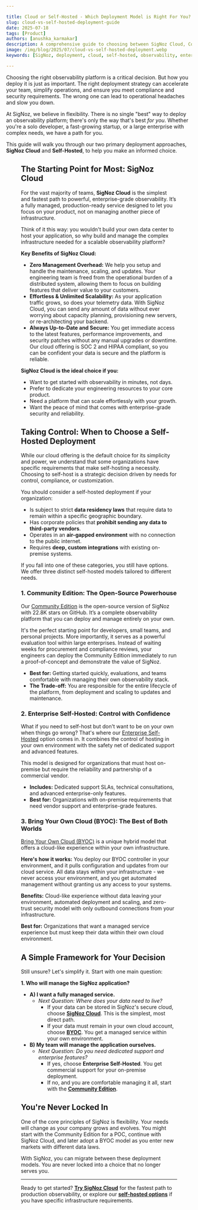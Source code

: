 ```yaml
---

title: Cloud or Self-Hosted - Which Deployment Model is Right For You?
slug: cloud-vs-self-hosted-deployment-guide
date: 2025-07-18
tags: [Product]
authors: [anushka_karmakar]
description: A comprehensive guide to choosing between SigNoz Cloud, Community Edition, Enterprise Self-Hosted, and BYOC models to find the right deployment option for your observability needs. 
image: /img/blog/2025/07/cloud-vs-self-hosted-deployment.webp
keywords: [SigNoz, deployment, cloud, self-hosted, observability, enterprise, community edition, BYOC, bring your own cloud, infrastructure, data residency, compliance, observability platform, monitoring]

---
```


Choosing the right observability platform is a critical decision. But how you deploy it is just as important. The right deployment strategy can accelerate your team, simplify operations, and ensure you meet compliance and security requirements. The wrong one can lead to operational headaches and slow you down.

At SigNoz, we believe in flexibility. There is no single "best" way to deploy an observability platform; there's only the way that's best *for you*. Whether you're a solo developer, a fast-growing startup, or a large enterprise with complex needs, we have a path for you.

This guide will walk you through our two primary deployment approaches, **SigNoz Cloud** and **Self-Hosted**, to help you make an informed choice.
<Figure src="/img/blog/2025/07/cloud-vs-self-hosted-deployment.webp" alt="How we made our queries 99.5% faster" />

## The Starting Point for Most: SigNoz Cloud

For the vast majority of teams, **SigNoz Cloud** is the simplest and fastest path to powerful, enterprise-grade observability. It’s a fully managed, production-ready service designed to let you focus on your product, not on managing another piece of infrastructure.

Think of it this way: you wouldn't build your own data center to host your application, so why build and manage the complex infrastructure needed for a scalable observability platform?

**Key Benefits of SigNoz Cloud:**

- **Zero Management Overhead:** We help you setup and handle the maintenance, scaling, and updates. Your engineering team is freed from the operational burden of a distributed system, allowing them to focus on building features that deliver value to your customers.
- **Effortless & Unlimited Scalability:** As your application traffic grows, so does your telemetry data. With SigNoz Cloud, you can send any amount of data without ever worrying about capacity planning, provisioning new servers, or re-architecting your backend.
- **Always Up-to-Date and Secure:** You get immediate access to the latest features, performance improvements, and security patches without any manual upgrades or downtime. Our cloud offering is SOC 2 and HIPAA compliant, so you can be confident your data is secure and the platform is reliable.

**SigNoz Cloud is the ideal choice if you:**

- Want to get started with observability in minutes, not days.
- Prefer to dedicate your engineering resources to your core product.
- Need a platform that can scale effortlessly with your growth.
- Want the peace of mind that comes with enterprise-grade security and reliability.

## Taking Control: When to Choose a Self-Hosted Deployment

While our cloud offering is the default choice for its simplicity and power, we understand that some organizations have specific requirements that make self-hosting a necessity. Choosing to self-host is a strategic decision driven by needs for control, compliance, or customization.

You should consider a self-hosted deployment if your organization:

- Is subject to strict **data residency laws** that require data to remain within a specific geographic boundary.
- Has corporate policies that **prohibit sending any data to third-party vendors**.
- Operates in an **air-gapped environment** with no connection to the public internet.
- Requires **deep, custom integrations** with existing on-premise systems.

If you fall into one of these categories, you still have options. We offer three distinct self-hosted models tailored to different needs.

### 1. Community Edition: The Open-Source Powerhouse

Our [Community Edition](https://signoz.io/docs/install/self-host/) is the open-source version of SigNoz with 22.8K stars on GitHub. It’s a complete observability platform that you can deploy and manage entirely on your own.

It's the perfect starting point for developers, small teams, and personal projects. More importantly, it serves as a powerful evaluation tool within large enterprises. Instead of waiting weeks for procurement and compliance reviews, your engineers can deploy the Community Edition immediately to run a proof-of-concept and demonstrate the value of SigNoz.

- **Best for:** Getting started quickly, evaluations, and teams comfortable with managing their own observability stack.
- **The Trade-off:** You are responsible for the entire lifecycle of the platform, from deployment and scaling to updates and maintenance.

### 2. Enterprise Self-Hosted: Control with Confidence

What if you need to self-host but don't want to be on your own when things go wrong? That's where our [Enterprise Self-Hosted](https://signoz.io/contact-us/) option comes in. It combines the control of hosting in your own environment with the safety net of dedicated support and advanced features.

This model is designed for organizations that must host on-premise but require the reliability and partnership of a commercial vendor.

- **Includes:** Dedicated support SLAs, technical consultations, and advanced enterprise-only features.
- **Best for:** Organizations with on-premise requirements that need vendor support and enterprise-grade features.

### 3. Bring Your Own Cloud (BYOC): The Best of Both Worlds

[Bring Your Own Cloud (BYOC)](https://signoz.io/contact-us/) is a unique hybrid model that offers a cloud-like experience within your own infrastructure.

**Here's how it works:** You deploy our BYOC controller in your environment, and it pulls configuration and updates from our cloud service. All data stays within your infrastructure - we never access your environment, and you get automated management without granting us any access to your systems.

**Benefits:** Cloud-like experience without data leaving your environment, automated deployment and scaling, and zero-trust security model with only outbound connections from your infrastructure.

**Best for:** Organizations that want a managed service experience but must keep their data within their own cloud environment.

## A Simple Framework for Your Decision

Still unsure? Let's simplify it. Start with one main question:

**1. Who will manage the SigNoz application?**

- **A) I want a fully managed service.**
    - *Next Question: Where does your data need to live?*
        - If your data can be stored in SigNoz's secure cloud, choose [**SigNoz Cloud**](https://signoz.io/teams/). This is the simplest, most direct path.
        - If your data must remain in your own cloud account, choose [**BYOC**](https://signoz.io/contact-us/). You get a managed service within your own environment.
- **B) My team will manage the application ourselves.**
    - *Next Question: Do you need dedicated support and enterprise features?*
        - If yes, choose **Enterprise Self-Hosted**. You get commercial support for your on-premise deployment.
        - If no, and you are comfortable managing it all, start with the [**Community Edition**](https://signoz.io/docs/install/self-host/).

## You're Never Locked In

One of the core principles of SigNoz is flexibility. Your needs will change as your company grows and evolves. You might start with the Community Edition for a POC, continue with SigNoz Cloud, and later adopt a BYOC model as you enter new markets with different data laws.

With SigNoz, you can migrate between these deployment models. You are never locked into a choice that no longer serves you.

---

Ready to get started? [**Try SigNoz Cloud**](https://signoz.io/teams/) for the fastest path to production observability, or explore our [**self-hosted options**](https://signoz.io/enterprise/) if you have specific infrastructure requirements.